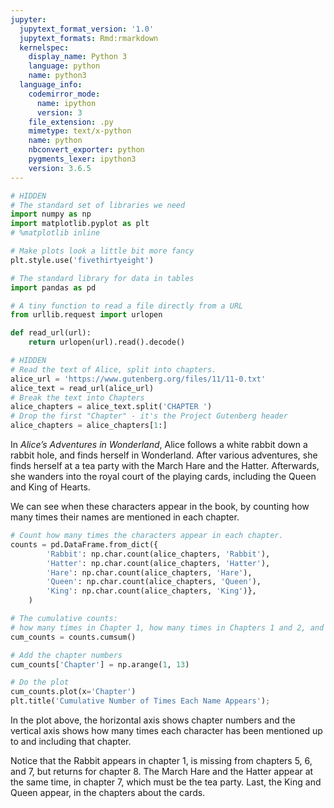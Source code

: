```yaml
---
jupyter:
  jupytext_format_version: '1.0'
  jupytext_formats: Rmd:rmarkdown
  kernelspec:
    display_name: Python 3
    language: python
    name: python3
  language_info:
    codemirror_mode:
      name: ipython
      version: 3
    file_extension: .py
    mimetype: text/x-python
    name: python
    nbconvert_exporter: python
    pygments_lexer: ipython3
    version: 3.6.5
---
```


```python
# HIDDEN
# The standard set of libraries we need
import numpy as np
import matplotlib.pyplot as plt
# %matplotlib inline

# Make plots look a little bit more fancy
plt.style.use('fivethirtyeight')

# The standard library for data in tables
import pandas as pd

# A tiny function to read a file directly from a URL
from urllib.request import urlopen

def read_url(url):
    return urlopen(url).read().decode()
```

```python
# HIDDEN
# Read the text of Alice, split into chapters.
alice_url = 'https://www.gutenberg.org/files/11/11-0.txt'
alice_text = read_url(alice_url)
# Break the text into Chapters
alice_chapters = alice_text.split('CHAPTER ')
# Drop the first "Chapter" - it's the Project Gutenberg header
alice_chapters = alice_chapters[1:]
```

In *Alice's Adventures in Wonderland*, Alice follows a white rabbit down a
rabbit hole, and finds herself in Wonderland.  After various adventures, she
finds herself at a tea party with the March Hare and the Hatter.  Afterwards,
she wanders into the royal court of the playing cards, including the Queen and
King of Hearts.

We can see when these characters appear in the book, by counting how many
times their names are mentioned in each chapter.

```python
# Count how many times the characters appear in each chapter.
counts = pd.DataFrame.from_dict({
        'Rabbit': np.char.count(alice_chapters, 'Rabbit'),
        'Hatter': np.char.count(alice_chapters, 'Hatter'),
        'Hare': np.char.count(alice_chapters, 'Hare'),
        'Queen': np.char.count(alice_chapters, 'Queen'),
        'King': np.char.count(alice_chapters, 'King')},
    )

# The cumulative counts:
# how many times in Chapter 1, how many times in Chapters 1 and 2, and so on.
cum_counts = counts.cumsum()

# Add the chapter numbers
cum_counts['Chapter'] = np.arange(1, 13)

# Do the plot
cum_counts.plot(x='Chapter')
plt.title('Cumulative Number of Times Each Name Appears');
```

In the plot above, the horizontal axis shows chapter numbers and the vertical
axis shows how many times each character has been mentioned up to and
including that chapter.

Notice that the Rabbit appears in chapter 1, is missing from chapters 5, 6,
and 7, but returns for chapter 8.  The March Hare and the Hatter appear
at the same time, in chapter 7, which must be the tea party.  Last, the King
and Queen appear, in the chapters about the cards.
